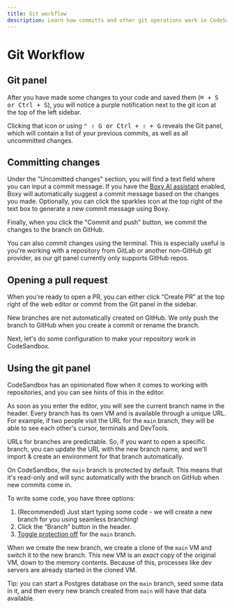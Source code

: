 ---
title: Git workflow 
description: Learn how committs and other git operations work in CodeSandbox.
---



# Git Workflow

## Git panel

After you have made some changes to your code and saved them (<kbd>⌘ + S or Ctrl + S</kbd>), you will notice a purple notification next to the git icon at the top of the left sidebar.

Clicking that icon or using <kbd>⌃ ⇧ G or Ctrl + ⇧ + G</kbd> reveals the Git panel, which will contain a list of your previous commits, as well as all uncommitted changes.

## Committing changes

Under the "Uncomitted changes" section, you will find a text field where you can input a commit message. If you have the [Boxy AI assistant](/learn/boxy/overview) enabled, Boxy will automatically suggest a commit message based on the changes you made. Optionally, you can click the sparkles icon at the top right of the text box to generate a new commit message using Boxy.

Finally, when you click the "Commit and push" button, we commit the changes to the branch on GitHub.

<Callout emoji="💡">You can also commit changes using the terminal. This is especially useful is you're working with a repository from GitLab or another non-GitHub git provider, as our git panel currently only supports GitHub repos.</Callout>

## Opening a pull request

When you're ready to open a PR, you can either click “Create PR” at the top right of the web editor or commit from the Git panel in the sidebar.



<Callout emoji="⚠️">New branches are not automatically created on GitHub. We only push the branch to GitHub when you create a commit or rename the branch.</Callout>

Next, let's do some configuration to make your repository work in CodeSandbox.

## Using the git panel

CodeSandbox has an opinionated flow when it comes to working with repositories, and you can see hints of this in the editor.

As soon as you enter the editor, you will see the current branch name in the header. Every branch has its own VM and is available through a unique URL. For example, if two people visit the URL for the `main` branch, they will be able to see each other's cursor, terminals and DevTools.

<Callout emoji="💡">URLs for branches are predictable. So, if you want to open a specific branch, you can update the URL with the new branch name, and we'll import & create an environment for that branch automatically.</Callout>

On CodeSandbox, the `main` branch is protected by default. This means that it's read-only and will sync automatically with the branch on GitHub when new commits come in.

To write some code, you have three options:
1. (Recommended) Just start typing some code - we will create a new branch for you using seamless branching!
2. Click the “Branch” button in the header.
3. [Toggle protection off](/learn/environment/branch-protection) for the `main` branch.

When we create the new branch, we create a clone of the `main` VM and switch it to the new branch. This new VM is an _exact_ copy of the original VM, down to the memory contents. Because of this, processes like dev servers are already started in the cloned VM.

<Callout emoji="💡">Tip: you can start a Postgres database on the `main` branch, seed some data in it, and then every new branch created from `main` will have that data available.</Callout>
